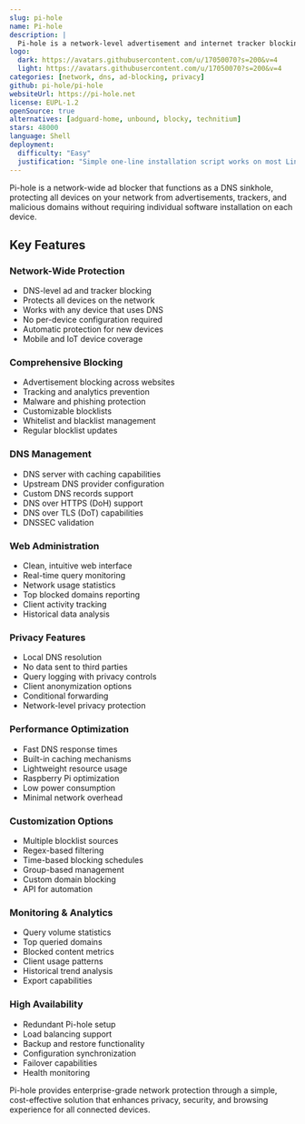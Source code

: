 ```yaml
---
slug: pi-hole
name: Pi-hole
description: |
  Pi-hole is a network-level advertisement and internet tracker blocking application that acts as a DNS sinkhole to protect your entire network from unwanted content.
logo:
  dark: https://avatars.githubusercontent.com/u/17050070?s=200&v=4
  light: https://avatars.githubusercontent.com/u/17050070?s=200&v=4
categories: [network, dns, ad-blocking, privacy]
github: pi-hole/pi-hole
websiteUrl: https://pi-hole.net
license: EUPL-1.2
openSource: true
alternatives: [adguard-home, unbound, blocky, technitium]
stars: 48000
language: Shell
deployment:
  difficulty: "Easy"
  justification: "Simple one-line installation script works on most Linux distributions. Raspberry Pi optimized but runs on various hardware with minimal configuration."
---
```


Pi-hole is a network-wide ad blocker that functions as a DNS sinkhole, protecting all devices on your network from advertisements, trackers, and malicious domains without requiring individual software installation on each device.

## Key Features

### Network-Wide Protection

- DNS-level ad and tracker blocking
- Protects all devices on the network
- Works with any device that uses DNS
- No per-device configuration required
- Automatic protection for new devices
- Mobile and IoT device coverage

### Comprehensive Blocking

- Advertisement blocking across websites
- Tracking and analytics prevention
- Malware and phishing protection
- Customizable blocklists
- Whitelist and blacklist management
- Regular blocklist updates

### DNS Management

- DNS server with caching capabilities
- Upstream DNS provider configuration
- Custom DNS records support
- DNS over HTTPS (DoH) support
- DNS over TLS (DoT) capabilities
- DNSSEC validation

### Web Administration

- Clean, intuitive web interface
- Real-time query monitoring
- Network usage statistics
- Top blocked domains reporting
- Client activity tracking
- Historical data analysis

### Privacy Features

- Local DNS resolution
- No data sent to third parties
- Query logging with privacy controls
- Client anonymization options
- Conditional forwarding
- Network-level privacy protection

### Performance Optimization

- Fast DNS response times
- Built-in caching mechanisms
- Lightweight resource usage
- Raspberry Pi optimization
- Low power consumption
- Minimal network overhead

### Customization Options

- Multiple blocklist sources
- Regex-based filtering
- Time-based blocking schedules
- Group-based management
- Custom domain blocking
- API for automation

### Monitoring & Analytics

- Query volume statistics
- Top queried domains
- Blocked content metrics
- Client usage patterns
- Historical trend analysis
- Export capabilities

### High Availability

- Redundant Pi-hole setup
- Load balancing support
- Backup and restore functionality
- Configuration synchronization
- Failover capabilities
- Health monitoring

Pi-hole provides enterprise-grade network protection through a simple, cost-effective solution that enhances privacy, security, and browsing experience for all connected devices.